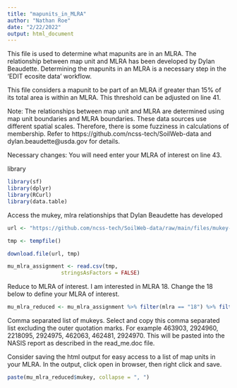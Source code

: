 ---
title: "mapunits_in_MLRA"
author: "Nathan Roe"
date: "2/22/2022"
output: html_document
---

This file is used to determine what mapunits are in an MLRA. The relationship between
map unit and MLRA has been developed by Dylan Beaudette. Determining the mapunits in an MLRA
is a necessary step in the 'EDIT ecosite data' workflow.

This file considers a mapunit to be part of an MLRA if greater than 15% of its total area is within
an MLRA. This threshold can be adjusted on line 41. 

Note: The relationships between map unit and MLRA are determined using map unit boundaries and 
MLRA boundaries. These data sources use different spatial scales. Therefore, there is some fuzziness 
in calculations of membership. Refer to https://github.com/ncss-tech/SoilWeb-data and dylan.beaudette@usda.gov for details. 

Necessary changes: You will need enter your MLRA of interest on line 43. 

library
```{r, message=FALSE, warning=FALSE}
library(sf)
library(dplyr)
library(RCurl)
library(data.table)
```

Access the mukey, mlra relationships that Dylan Beaudette has developed
```{r}
url <- "https://github.com/ncss-tech/SoilWeb-data/raw/main/files/mukey-mlra-overlap.csv.gz"

tmp <- tempfile()

download.file(url, tmp)

mu_mlra_assignment <- read.csv(tmp,
                 stringsAsFactors = FALSE)
```

Reduce to MLRA of interest. I am interested in MLRA 18. Change the 18 below to define your MLRA of interest. 
```{r}
mu_mlra_reduced <- mu_mlra_assignment %>% filter(mlra == "18") %>% filter(membership > 0.15)
```

Comma separated list of mukeys. Select and copy this comma separated list excluding the outer quotation marks. For example 463903, 2924960, 2218095, 2924975, 462063, 462481, 2924970. This will be pasted into the NASIS report as described in the read_me.doc file. 

Consider saving the html output for easy access to a list of map units in your MLRA. In the output, click open in browser, then right click and save. 
```{r}
paste(mu_mlra_reduced$mukey, collapse = ", ")
```

